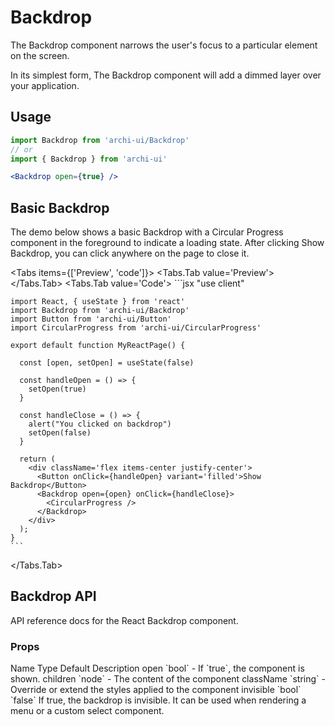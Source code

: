 
# Backdrop

The Backdrop component narrows the user's focus to a particular element on the screen.

In its simplest form, The Backdrop component will add a dimmed layer over your application.

## Usage
```jsx
import Backdrop from 'archi-ui/Backdrop'
// or
import { Backdrop } from 'archi-ui'
```
```jsx
<Backdrop open={true} />
```

## Basic Backdrop
The demo below shows a basic Backdrop with a Circular Progress component in the foreground to indicate a loading state. After clicking Show Backdrop, you can click anywhere on the page to close it.

<Tabs items={['Preview', 'code']}>
  <Tabs.Tab value='Preview'>
    <BasicBackdrop />
  </Tabs.Tab>
  <Tabs.Tab value='Code'>
    ```jsx
    "use client"

    import React, { useState } from 'react'
    import Backdrop from 'archi-ui/Backdrop'
    import Button from 'archi-ui/Button'
    import CircularProgress from 'archi-ui/CircularProgress'

    export default function MyReactPage() {

      const [open, setOpen] = useState(false)
  
      const handleOpen = () => {
        setOpen(true)
      }

      const handleClose = () => {
        alert("You clicked on backdrop")
        setOpen(false)
      }

      return (
        <div className='flex items-center justify-center'>
          <Button onClick={handleOpen} variant='filled'>Show Backdrop</Button>
          <Backdrop open={open} onClick={handleClose}>
            <CircularProgress />
          </Backdrop>
        </div>
      );
    }
    ```
  </Tabs.Tab>
</Tabs>

## Backdrop API
API reference docs for the React Backdrop component.

### Props
<Table>
  <thead>
    <Table.Tr>
      <Table.Th>Name</Table.Th>
      <Table.Th>Type</Table.Th>
      <Table.Th>Default</Table.Th>
      <Table.Th>Description</Table.Th>
    </Table.Tr>
  </thead>
  <tbody>
    <Table.Tr>
      <Table.Td>open</Table.Td>
      <Table.Td>`bool`</Table.Td>
      <Table.Td>-</Table.Td>
      <Table.Td>If `true`, the component is shown.</Table.Td>
    </Table.Tr>
    <Table.Tr>
      <Table.Td>children</Table.Td>
      <Table.Td>`node`</Table.Td>
      <Table.Td>-</Table.Td>
      <Table.Td>The content of the component</Table.Td>
    </Table.Tr>
    <Table.Tr>
      <Table.Td>className</Table.Td>
      <Table.Td>`string`</Table.Td>
      <Table.Td>-</Table.Td>
      <Table.Td>Override or extend the styles applied to the component</Table.Td>
    </Table.Tr>
    <Table.Tr>
      <Table.Td>invisible</Table.Td>
      <Table.Td>`bool`</Table.Td>
      <Table.Td>`false`</Table.Td>
      <Table.Td>If true, the backdrop is invisible. It can be used when rendering a menu or a custom select component.</Table.Td>
    </Table.Tr>
  </tbody>
</Table>
